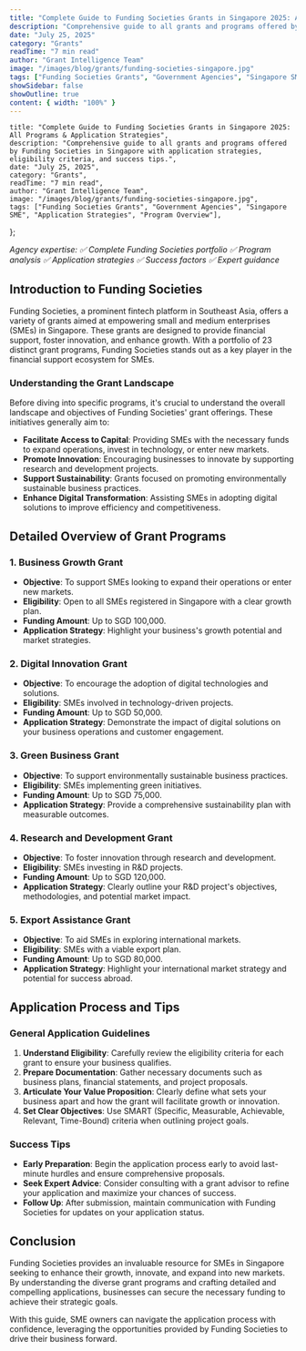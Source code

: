 ```yaml
---
title: "Complete Guide to Funding Societies Grants in Singapore 2025: All Programs & Application Strategies"
description: "Comprehensive guide to all grants and programs offered by Funding Societies in Singapore with application strategies, eligibility criteria, and success tips."
date: "July 25, 2025"
category: "Grants"
readTime: "7 min read"
author: "Grant Intelligence Team"
image: "/images/blog/grants/funding-societies-singapore.jpg"
tags: ["Funding Societies Grants", "Government Agencies", "Singapore SME", "Application Strategies", "Program Overview"]
showSidebar: false
showOutline: true
content: { width: "100%" }
---
```



    title: "Complete Guide to Funding Societies Grants in Singapore 2025: All Programs & Application Strategies",
    description: "Comprehensive guide to all grants and programs offered by Funding Societies in Singapore with application strategies, eligibility criteria, and success tips.",
    date: "July 25, 2025",
    category: "Grants",
    readTime: "7 min read",
    author: "Grant Intelligence Team",
    image: "/images/blog/grants/funding-societies-singapore.jpg",
    tags: ["Funding Societies Grants", "Government Agencies", "Singapore SME", "Application Strategies", "Program Overview"],
};

<BlogLayout frontmatter={fm}>

_Agency expertise: ✅ Complete Funding Societies portfolio ✅ Program analysis ✅ Application strategies ✅ Success factors ✅ Expert guidance_

## Introduction to Funding Societies

Funding Societies, a prominent fintech platform in Southeast Asia, offers a variety of grants aimed at empowering small and medium enterprises (SMEs) in Singapore. These grants are designed to provide financial support, foster innovation, and enhance growth. With a portfolio of 23 distinct grant programs, Funding Societies stands out as a key player in the financial support ecosystem for SMEs.

### Understanding the Grant Landscape

Before diving into specific programs, it's crucial to understand the overall landscape and objectives of Funding Societies' grant offerings. These initiatives generally aim to:

- **Facilitate Access to Capital**: Providing SMEs with the necessary funds to expand operations, invest in technology, or enter new markets.
- **Promote Innovation**: Encouraging businesses to innovate by supporting research and development projects.
- **Support Sustainability**: Grants focused on promoting environmentally sustainable business practices.
- **Enhance Digital Transformation**: Assisting SMEs in adopting digital solutions to improve efficiency and competitiveness.

## Detailed Overview of Grant Programs

### 1. Business Growth Grant

- **Objective**: To support SMEs looking to expand their operations or enter new markets.
- **Eligibility**: Open to all SMEs registered in Singapore with a clear growth plan.
- **Funding Amount**: Up to SGD 100,000.
- **Application Strategy**: Highlight your business's growth potential and market strategies.

### 2. Digital Innovation Grant

- **Objective**: To encourage the adoption of digital technologies and solutions.
- **Eligibility**: SMEs involved in technology-driven projects.
- **Funding Amount**: Up to SGD 50,000.
- **Application Strategy**: Demonstrate the impact of digital solutions on your business operations and customer engagement.

### 3. Green Business Grant

- **Objective**: To support environmentally sustainable business practices.
- **Eligibility**: SMEs implementing green initiatives.
- **Funding Amount**: Up to SGD 75,000.
- **Application Strategy**: Provide a comprehensive sustainability plan with measurable outcomes.

### 4. Research and Development Grant

- **Objective**: To foster innovation through research and development.
- **Eligibility**: SMEs investing in R&D projects.
- **Funding Amount**: Up to SGD 120,000.
- **Application Strategy**: Clearly outline your R&D project's objectives, methodologies, and potential market impact.

### 5. Export Assistance Grant

- **Objective**: To aid SMEs in exploring international markets.
- **Eligibility**: SMEs with a viable export plan.
- **Funding Amount**: Up to SGD 80,000.
- **Application Strategy**: Highlight your international market strategy and potential for success abroad.

## Application Process and Tips

### General Application Guidelines

1. **Understand Eligibility**: Carefully review the eligibility criteria for each grant to ensure your business qualifies.
2. **Prepare Documentation**: Gather necessary documents such as business plans, financial statements, and project proposals.
3. **Articulate Your Value Proposition**: Clearly define what sets your business apart and how the grant will facilitate growth or innovation.
4. **Set Clear Objectives**: Use SMART (Specific, Measurable, Achievable, Relevant, Time-Bound) criteria when outlining project goals.

### Success Tips

- **Early Preparation**: Begin the application process early to avoid last-minute hurdles and ensure comprehensive proposals.
- **Seek Expert Advice**: Consider consulting with a grant advisor to refine your application and maximize your chances of success.
- **Follow Up**: After submission, maintain communication with Funding Societies for updates on your application status.

## Conclusion

Funding Societies provides an invaluable resource for SMEs in Singapore seeking to enhance their growth, innovate, and expand into new markets. By understanding the diverse grant programs and crafting detailed and compelling applications, businesses can secure the necessary funding to achieve their strategic goals.

With this guide, SME owners can navigate the application process with confidence, leveraging the opportunities provided by Funding Societies to drive their business forward.

</BlogLayout>